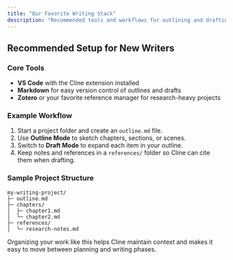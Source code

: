 ```yaml
---
title: "Our Favorite Writing Stack"
description: "Recommended tools and workflows for outlining and drafting with Cline."
---
```


## Recommended Setup for New Writers

### Core Tools

- **VS Code** with the Cline extension installed
- **Markdown** for easy version control of outlines and drafts
- **Zotero** or your favorite reference manager for research-heavy projects

### Example Workflow

1. Start a project folder and create an `outline.md` file.
2. Use **Outline Mode** to sketch chapters, sections, or scenes.
3. Switch to **Draft Mode** to expand each item in your outline.
4. Keep notes and references in a `references/` folder so Cline can cite them when drafting.

### Sample Project Structure

```text
my-writing-project/
├─ outline.md
├─ chapters/
│  ├─ chapter1.md
│  └─ chapter2.md
├─ references/
│  └─ research-notes.md
```

Organizing your work like this helps Cline maintain context and makes it easy to move between planning and writing phases.
